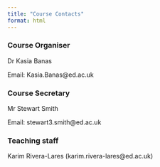 ```yaml
---
title: "Course Contacts"
format: html
---
```


### **Course Organiser**

Dr Kasia Banas

Email: Kasia.Banas\@ed.ac.uk

### **Course Secretary**

Mr Stewart Smith

Email: stewart3.smith\@ed.ac.uk

### Teaching staff

Karim Rivera-Lares (karim.rivera-lares\@ed.ac.uk)
